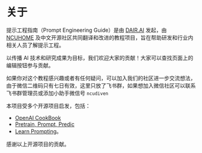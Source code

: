 
# 关于

提示工程指南（Prompt Engineering Guide）是由 [DAIR.AI](https://github.com/dair-ai) 发起，由 [NCUHOME](team.ncuos.com) 及中文开源社区共同翻译和改进的教程项目，旨在帮助研发和行业内相关人员了解提示工程。

以传播 AI 技术和研究成果为目标，我们欢迎大家的贡献！大家可以查找页面上的编辑按钮参与贡献。

如果你对这个教程感兴趣或者有任何疑问，可以加入我们的社区进一步交流想法，由于微信二维码只有七日有效，这里只放了飞书群，如果想加入微信社区可以联系飞书群管理员或添加小助手微信号 `ncudiven`

<Screenshot src={feishuGroup} alt="feishu group" />

本项目受多个开源项目启发，包括：

- [OpenAI CookBook](https://github.com/openai/openai-cookbook)
- [Pretrain, Prompt, Predic](http://pretrain.nlpedia.ai/)
- [Learn Prompting](https://learntipting.org/)。

感谢以上开源项目的贡献。